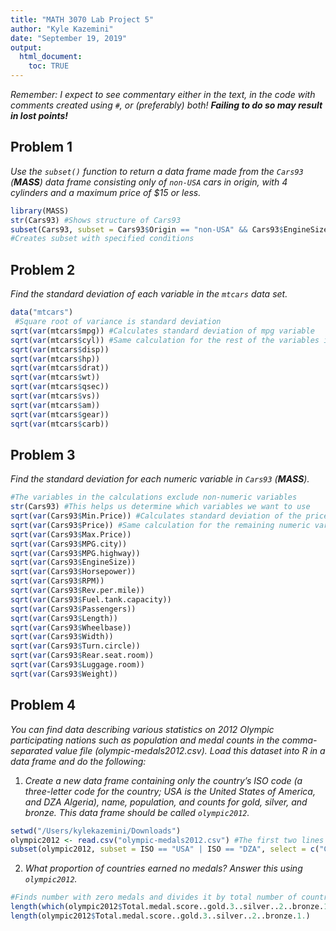 ---
title: "MATH 3070 Lab Project 5"
author: "Kyle Kazemini"
date: "September 19, 2019"
output:
  html_document:
    toc: TRUE
---

*Remember: I expect to see commentary either in the text, in the code with comments created using `#`, or (preferably) both! **Failing to do so may result in lost points!***


## Problem 1
*Use the `subset()` function to return a data frame made from the `Cars93` (**MASS**) data frame consisting only of `non-USA` cars in origin, with 4 cylinders and a maximum price of \$15 or less.*

```{r, tidy=TRUE,error=TRUE}
library(MASS)
str(Cars93) #Shows structure of Cars93
subset(Cars93, subset = Cars93$Origin == "non-USA" && Cars93$EngineSize == 4 && Cars93$Max.Price <= 15)
#Creates subset with specified conditions
```

## Problem 2
*Find the standard deviation of each variable in the `mtcars` data set.*

```{r, tidy=TRUE, error=TRUE}
data("mtcars")
 #Square root of variance is standard deviation
sqrt(var(mtcars$mpg)) #Calculates standard deviation of mpg variable
sqrt(var(mtcars$cyl)) #Same calculation for the rest of the variables in the data set
sqrt(var(mtcars$disp))
sqrt(var(mtcars$hp))
sqrt(var(mtcars$drat))
sqrt(var(mtcars$wt))
sqrt(var(mtcars$qsec))
sqrt(var(mtcars$vs))
sqrt(var(mtcars$am))
sqrt(var(mtcars$gear))
sqrt(var(mtcars$carb))
```

## Problem 3
*Find the standard deviation for each numeric variable in `Cars93` (**MASS**).*

```{r, tidy=TRUE, error=TRUE}
#The variables in the calculations exclude non-numeric variables
str(Cars93) #This helps us determine which variables we want to use
sqrt(var(Cars93$Min.Price)) #Calculates standard deviation of the price variable
sqrt(var(Cars93$Price)) #Same calculation for the remaining numeric variables in Cars93
sqrt(var(Cars93$Max.Price))
sqrt(var(Cars93$MPG.city))
sqrt(var(Cars93$MPG.highway))
sqrt(var(Cars93$EngineSize))
sqrt(var(Cars93$Horsepower))
sqrt(var(Cars93$RPM))
sqrt(var(Cars93$Rev.per.mile))
sqrt(var(Cars93$Fuel.tank.capacity))
sqrt(var(Cars93$Passengers))
sqrt(var(Cars93$Length))
sqrt(var(Cars93$Wheelbase))
sqrt(var(Cars93$Width))
sqrt(var(Cars93$Turn.circle))
sqrt(var(Cars93$Rear.seat.room))
sqrt(var(Cars93$Luggage.room))
sqrt(var(Cars93$Weight))
```

## Problem 4
*You can find data describing various statistics on 2012 Olympic participating nations such as population and medal counts in the comma-separated value file (olympic-medals2012.csv). Load this dataset into R in a data frame and do the following:*

1. *Create a new data frame containing only the country's ISO code (a three-letter code for the country; USA is the United States of America, and DZA Algeria), name, population, and counts for gold, silver, and bronze. This data frame should be called `olympic2012`.*

```{r, tidy=TRUE, error=TRUE}
setwd("/Users/kylekazemini/Downloads")
olympic2012 <- read.csv("olympic-medals2012.csv") #The first two lines load the file into R
subset(olympic2012, subset = ISO == "USA" | ISO == "DZA", select = c("Country.name","pop.2010","Gold","Silver","Bronze")) #Creates subset with specified conditions
```

2. *What proportion of countries earned no medals? Answer this using `olympic2012`.*

```{r, tidy=TRUE, error=TRUE}
#Finds number with zero medals and divides it by total number of countries
length(which(olympic2012$Total.medal.score..gold.3..silver..2..bronze.1. == 0))/
length(olympic2012$Total.medal.score..gold.3..silver..2..bronze.1.)
```

